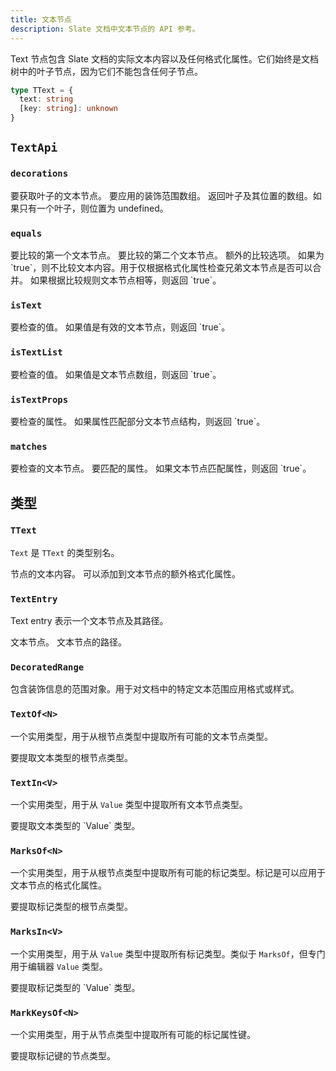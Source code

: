 ```yaml
---
title: 文本节点
description: Slate 文档中文本节点的 API 参考。
---
```


Text 节点包含 Slate 文档的实际文本内容以及任何格式化属性。它们始终是文档树中的叶子节点，因为它们不能包含任何子节点。

```typescript
type TText = {
  text: string
  [key: string]: unknown
}
```

## `TextApi`

### `decorations`

<API name="decorations">
<APIParameters>
  <APIItem name="node" type="TText">
    要获取叶子的文本节点。
  </APIItem>
  <APIItem name="decorations" type="DecoratedRange[]">
    要应用的装饰范围数组。
  </APIItem>
</APIParameters>

<APIReturns type="{ leaf: TText, position?: LeafPosition }[]">
  返回叶子及其位置的数组。如果只有一个叶子，则位置为 undefined。
</APIReturns>
</API>

### `equals`

<API name="equals">
<APIParameters>
  <APIItem name="text" type="TText">
    要比较的第一个文本节点。
  </APIItem>
  <APIItem name="another" type="TText">
    要比较的第二个文本节点。
  </APIItem>
  <APIItem name="options" type="TextEqualsOptions" optional>
    额外的比较选项。
  </APIItem>
</APIParameters>

<APIOptions type="TextEqualsOptions">
  <APIItem name="loose" type="boolean" optional>
    如果为 `true`，则不比较文本内容。用于仅根据格式化属性检查兄弟文本节点是否可以合并。
  </APIItem>
</APIOptions>

<APIReturns type="boolean">
  如果根据比较规则文本节点相等，则返回 `true`。
</APIReturns>
</API>

### `isText`

<API name="isText">
<APIParameters>
  <APIItem name="value" type="any">
    要检查的值。
  </APIItem>
</APIParameters>

<APIReturns type="boolean">
  如果值是有效的文本节点，则返回 `true`。
</APIReturns>
</API>

### `isTextList`

<API name="isTextList">
<APIParameters>
  <APIItem name="value" type="any">
    要检查的值。
  </APIItem>
</APIParameters>

<APIReturns type="boolean">
  如果值是文本节点数组，则返回 `true`。
</APIReturns>
</API>

### `isTextProps`

<API name="isTextProps">
<APIParameters>
  <APIItem name="props" type="any">
    要检查的属性。
  </APIItem>
</APIParameters>

<APIReturns type="boolean">
  如果属性匹配部分文本节点结构，则返回 `true`。
</APIReturns>
</API>

### `matches`

<API name="matches">
<APIParameters>
  <APIItem name="text" type="TText">
    要检查的文本节点。
  </APIItem>
  <APIItem name="props" type="Partial<TText>">
    要匹配的属性。
  </APIItem>
</APIParameters>

<APIReturns type="boolean">
  如果文本节点匹配属性，则返回 `true`。
</APIReturns>
</API>

## 类型

### `TText`

`Text` 是 `TText` 的类型别名。

<API name="TText">
<APIAttributes>
  <APIItem name="text" type="string">
    节点的文本内容。
  </APIItem>
  <APIItem name="[key: string]" type="unknown">
    可以添加到文本节点的额外格式化属性。
  </APIItem>
</APIAttributes>
</API>

### `TextEntry` 

Text entry 表示一个文本节点及其路径。

<API name="TextEntry">
<APIAttributes>
  <APIItem name="0" type="TText">
    文本节点。
  </APIItem>
  <APIItem name="1" type="Path">
    文本节点的路径。
  </APIItem>
</APIAttributes>
</API>

### `DecoratedRange`

包含装饰信息的范围对象。用于对文档中的特定文本范围应用格式或样式。

### `TextOf<N>`

一个实用类型，用于从根节点类型中提取所有可能的文本节点类型。

<API name="TextOf">
<APIParameters>
  <APIItem name="N" type="TNode">
    要提取文本类型的根节点类型。
  </APIItem>
</APIParameters>
</API>

### `TextIn<V>`

一个实用类型，用于从 `Value` 类型中提取所有文本节点类型。

<API name="TextIn">
<APIParameters>
  <APIItem name="V" type="Value">
    要提取文本类型的 `Value` 类型。
  </APIItem>
</APIParameters>
</API>

### `MarksOf<N>`

一个实用类型，用于从根节点类型中提取所有可能的标记类型。标记是可以应用于文本节点的格式化属性。

<API name="MarksOf">
<APIParameters>
  <APIItem name="N" type="TNode">
    要提取标记类型的根节点类型。
  </APIItem>
</APIParameters>
</API>

### `MarksIn<V>`

一个实用类型，用于从 `Value` 类型中提取所有标记类型。类似于 `MarksOf`，但专门用于编辑器 `Value` 类型。

<API name="MarksIn">
<APIParameters>
  <APIItem name="V" type="Value">
    要提取标记类型的 `Value` 类型。
  </APIItem>
</APIParameters>
</API>

### `MarkKeysOf<N>`

一个实用类型，用于从节点类型中提取所有可能的标记属性键。

<API name="MarkKeysOf">
<APIParameters>
  <APIItem name="N" type="TNode">
    要提取标记键的节点类型。
  </APIItem>
</APIParameters>
</API>